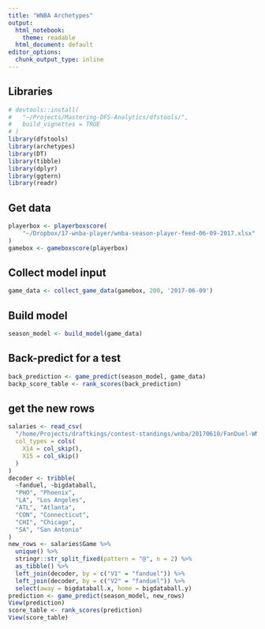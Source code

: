 ```yaml
---
title: "WNBA Archetypes"
output:
  html_notebook: 
    theme: readable
  html_document: default
editor_options: 
  chunk_output_type: inline
---
```


## Libraries
```r
# devtools::install(
#   "~/Projects/Mastering-DFS-Analytics/dfstools/",
#   build_vignettes = TRUE
# )
library(dfstools)
library(archetypes)
library(DT)
library(tibble)
library(dplyr)
library(ggtern)
library(readr)
```

## Get data
```r
playerbox <- playerboxscore(
    "~/Dropbox/17-wnba-player/wnba-season-player-feed-06-09-2017.xlsx"
)
gamebox <- gameboxscore(playerbox)
```

## Collect model input
```r
game_data <- collect_game_data(gamebox, 200, '2017-06-09')
```

## Build model
```r
season_model <- build_model(game_data)
```

## Back-predict for a test
```r
back_prediction <- game_predict(season_model, game_data)
backp_score_table <- rank_scores(back_prediction)
```

## get the new rows
```r
salaries <- read_csv(
  "/home/Projects/draftkings/contest-standings/wnba/20170610/FanDuel-WNBA-2017-06-10-19655-players-list.csv",
  col_types = cols(
    X14 = col_skip(),
    X15 = col_skip()
  )
)
decoder <- tribble(
  ~fanduel, ~bigdataball,
  "PHO", "Phoenix",
  "LA", "Los Angeles",
  "ATL", "Atlanta",
  "CON", "Connecticut",
  "CHI", "Chicago",
  "SA", "San Antonio"
)
new_rows <- salaries$Game %>%
  unique() %>%
  stringr::str_split_fixed(pattern = "@", n = 2) %>%
  as_tibble() %>%
  left_join(decoder, by = c("V1" = "fanduel")) %>%
  left_join(decoder, by = c("V2" = "fanduel")) %>%
  select(away = bigdataball.x, home = bigdataball.y)
prediction <- game_predict(season_model, new_rows)
View(prediction)
score_table <- rank_scores(prediction)
View(score_table)
```
